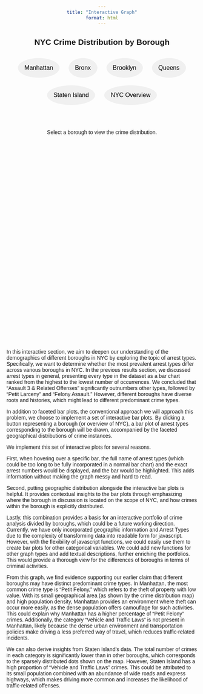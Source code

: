 ```yaml
---
title: "Interactive Graph"
format: html
---
```


## NYC Crime Distribution by Borough

```{=html}
<style>
  body {
    font-family: Arial, sans-serif;
    text-align: center;
    margin: 20px;
  }
  .button-group {
    margin: 20px;
  }
  button {
    margin: 10px;
    padding: 15px;
    font-size: 16px;
    cursor: pointer;
    border: 2px solid transparent;
    border-radius: 50%;
    background-color: #f0f0f0;
    transition: border 0.3s ease, background-color 0.3s ease;
  }
  button:focus {
    outline: none;
    border: 2px dotted #007BFF;
    background-color: #e6f7ff;
  }
  button:hover {
    background-color: #d9d9d9;
  }
  #image-container {
    margin-top: 20px;
    display: inline-block;
  }
  #chart-container {
    margin-top: 20px;
    display: inline-block;
    width: 450px;
    height: 450px;
  }
  img {
    max-width: 100%;
    max-height: 600px;
  }
  .bar {
    fill: steelblue;
  }
  .bar:hover {
    fill: darkorange;
  }
  .axis-label {
    font-size: 12px;
  }
</style>

<div class="button-group">
  <button onclick="showImage('Manhattan')">Manhattan</button>
  <button onclick="showImage('Bronx')">Bronx</button>
  <button onclick="showImage('Brooklyn')">Brooklyn</button>
  <button onclick="showImage('Queens')">Queens</button>
  <button onclick="showImage('Staten Island')">Staten Island</button>
  <button onclick="showImage('NYC')">NYC Overview</button>
</div>

<div id="visualizations">
  <div id="image-container">
    <p>Select a borough to view the crime distribution.</p>
  </div>
  <div id="chart-container">
    <!-- D3 bar chart will be rendered here -->
  </div>
</div>

<div style="margin-top: 80px;">
<script src="data/data.js"></script>
<script src="https://d3js.org/d3.v7.min.js"></script>
<script>
  // Function to dynamically display the correct image and bar chart
  function showImage(boroughName) {
    // Update the image
    const imageContainer = document.getElementById('image-container');
    imageContainer.innerHTML = `<img src="https://raw.githubusercontent.com/jdai0/EDAV_Final_Project_Group4/refs/heads/main/images/arrest_locations_${boroughName}.png" alt="${boroughName} Crime Distribution">`;

    // Render the bar chart (use 'OFNS_DESC' by default)
    renderBarChart(boroughName, 'OFNS_DESC');
  }

  function renderBarChart(boroughName, variable) {
    
    const boroughMapping = {
      "Brooklyn": "B",
      "Manhattan": "M",
      "Bronx": "K",
      "Queens": "Q",
      "Staten Island": "S"
    };

    let boroughData;
    if (boroughName === "NYC") {
      // Use the entire dataset for "NYC"
      boroughData = data;
    } else {
      const borough = boroughMapping[boroughName];
      if (!borough) {
        console.error(`No abbreviation found for borough: ${boroughName}`);
        return;
      }
      boroughData = data.find(d => d.ARREST_BORO === borough);
      if (!boroughData) {
        console.error(`No data found for borough: ${boroughName}`);
        return;
      }
    }

    const crimes = boroughName === "NYC"
      ? boroughData.flatMap(d => d.crimes) 
      : boroughData.crimes;

    // Process crimes data based on the selected variable
    const aggregatedData = crimes.reduce((acc, crime) => {
      const crimeVariable = crime[variable]; 
      const count = crime.count[0];

      if (!acc[crimeVariable]) {
        acc[crimeVariable] = 0;
      }

      acc[crimeVariable] += count;

      return acc;
    }, {});

    // Convert aggregated data into an array for sorting and visualization
    const processedData = Object.entries(aggregatedData)
      .map(([crimeVariable, count]) => ({ crimeVariable, count }))
      .sort((a, b) => b.count - a.count);

    const topCrimes = processedData.slice(0, 10);

    const chartContainer = d3.select("#chart-container");
    chartContainer.selectAll("*").remove();

    const width = 550;
    const height = 500;
    const margin = { top: 100, right: 50, bottom: 100, left: 50 };

    const svg = chartContainer.append("svg")
      .attr("width", width)
      .attr("height", height);

    const xScale = d3.scaleBand()
      .domain(topCrimes.map(d => d.crimeVariable))
      .range([margin.left, width - margin.right])
      .padding(0.2);

    const yScale = d3.scaleLinear()
      .domain([0, d3.max(topCrimes, d => d.count)])
      .range([height - margin.bottom, margin.top]);

    const tooltip = d3.select("body").append("div")
      .attr("class", "tooltip")
      .style("position", "absolute")
      .style("background", "lightgray")
      .style("border", "1px solid black")
      .style("border-radius", "4px")
      .style("padding", "8px")
      .style("opacity", 0)
      .style("pointer-events", "none");

    svg.selectAll(".bar")
      .data(topCrimes)
      .enter()
      .append("rect")
      .attr("class", "bar")
      .attr("x", d => xScale(d.crimeVariable))
      .attr("y", d => yScale(d.count))
      .attr("width", xScale.bandwidth())
      .attr("height", d => height - margin.bottom - yScale(d.count))
      .attr("fill", "steelblue")
      .style("pointer-events", "all")
      .on("mouseover", function (event, d) {
        tooltip.style("opacity", 1)
          .html(`${variable}: ${d.crimeVariable}<br>Count: ${d.count}`);
      })
      .on("mousemove", function (event) {
        tooltip.style("left", `${event.pageX + 10}px`)
          .style("top", `${event.pageY - 20}px`);
      })
      .on("mouseout", function () {
        tooltip.style("opacity", 0);
      });

    svg.append("g")
      .attr("transform", `translate(0,${height - margin.bottom})`)
      .call(d3.axisBottom(xScale))
      .selectAll("text")
      .attr("transform", "rotate(-45)")
      .style("text-anchor", "end")
      .style("font-size", "7px");

    svg.append("g")
      .attr("transform", `translate(${margin.left},0)`)
      .call(d3.axisLeft(yScale))
      .selectAll("text")
      .style("font-size", "7px");

    svg.append("text")
      .attr("x", width / 2)
      .attr("y", margin.top - 10)
      .attr("text-anchor", "middle")
      .style("font-size", "14px")
      .style("font-weight", "bold")
      .text(`Top 10 Arrest Types in ${boroughName}`);
  }

  window.onload = () => showImage('NYC');
</script>
```

<div style="text-align: left;">
In this interactive section, we aim to deepen our understanding of the demographics of different boroughs in NYC by exploring the topic of arrest types. Specifically, we want to determine whether the most prevalent arrest types differ across various boroughs in NYC. In the previous results section, we discussed arrest types in general, presenting every type in the dataset as a bar chart ranked from the highest to the lowest number of occurrences. We concluded that “Assault 3 & Related Offenses” significantly outnumbers other types, followed by "Petit Larceny" and "Felony Assault." However, different boroughs have diverse roots and histories, which might lead to different predominant crime types.

In addition to faceted bar plots, the conventional approach we will approach this problem, we choose to implement a set of interactive bar plots. By clicking a button representing a borough (or overview of NYC), a bar plot of arrest types corresponding to the borough will be drawn, accompanied by the faceted geographical distributions of crime instances. 

We implement this set of interactive plots for several reasons.

First, when hovering over a specific bar, the full name of arrest types (which could be too long to be fully incorporated in a normal bar chart) and the exact arrest numbers would be displayed, and the bar would be highlighted. This adds information without making the graph messy and hard to read. 

Second, putting geographic distribution alongside the interactive bar plots is helpful. It provides contextual insights to the bar plots through emphasizing where the borough in discussion is located on the scope of NYC, and how crimes within the borough is explicitly distributed. 

Lastly, this combination provides a basis for an interactive portfolio of crime analysis divided by boroughs, which could be a future working direction. Currently, we have only incorporated geographic information and Arrest Types due to the complexity of transforming data into readable form for javascript. However, with the flexibility of javascript functions, we could easily use them to create bar plots for other categorical variables. We could add new functions for other graph types and add textual descriptions, further enriching the portfolios. This would provide a thorough view for the differences of boroughs in terms of criminal activities.

From this graph, we find evidence supporting our earlier claim that different boroughs may have distinct predominant crime types. In Manhattan, the most common crime type is "Petit Felony," which refers to the theft of property with low value. With its small geographical area (as shown by the crime distribution map) and high population density, Manhattan provides an environment where theft can occur more easily, as the dense population offers camouflage for such activities. This could explain why Manhattan has a higher percentage of "Petit Felony" crimes. Additionally, the category "Vehicle and Traffic Laws" is not present in Manhattan, likely because the dense urban environment and transportation policies make driving a less preferred way of travel, which reduces traffic-related incidents.

We can also derive insights from Staten Island's data. The total number of crimes in each category is significantly lower than in other boroughs, which corresponds to the sparsely distributed dots shown on the map. However, Staten Island has a high proportion of "Vehicle and Traffic Laws" crimes. This could be attributed to its small population combined with an abundance of wide roads and express highways, which makes driving more common and increases the likelihood of traffic-related offenses.

</div>
